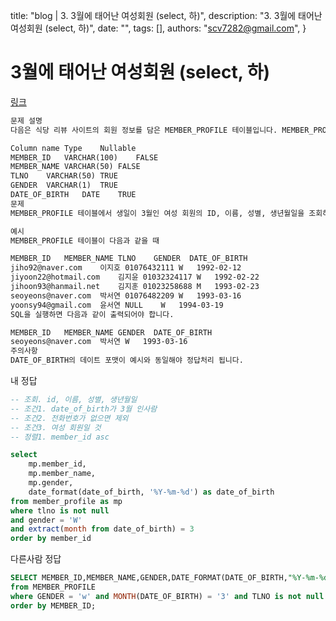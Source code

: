  title: "blog | 3. 3월에 태어난 여성회원 (select, 하)",
  description: "3. 3월에 태어난 여성회원 (select, 하)",
  date: "",
  tags: [],
  authors: "scv7282@gmail.com",
}

# 3월에 태어난 여성회원 (select, 하)

[링크](https://school.programmers.co.kr/learn/courses/30/lessons/131120)

```txt
문제 설명
다음은 식당 리뷰 사이트의 회원 정보를 담은 MEMBER_PROFILE 테이블입니다. MEMBER_PROFILE 테이블은 다음과 같으며 MEMBER_ID, MEMBER_NAME, TLNO, GENDER, DATE_OF_BIRTH는 회원 ID, 회원 이름, 회원 연락처, 성별, 생년월일을 의미합니다.

Column name	Type	Nullable
MEMBER_ID	VARCHAR(100)	FALSE
MEMBER_NAME	VARCHAR(50)	FALSE
TLNO	VARCHAR(50)	TRUE
GENDER	VARCHAR(1)	TRUE
DATE_OF_BIRTH	DATE	TRUE
문제
MEMBER_PROFILE 테이블에서 생일이 3월인 여성 회원의 ID, 이름, 성별, 생년월일을 조회하는 SQL문을 작성해주세요. 이때 전화번호가 NULL인 경우는 출력대상에서 제외시켜 주시고, 결과는 회원ID를 기준으로 오름차순 정렬해주세요.

예시
MEMBER_PROFILE 테이블이 다음과 같을 때

MEMBER_ID	MEMBER_NAME	TLNO	GENDER	DATE_OF_BIRTH
jiho92@naver.com	이지호	01076432111	W	1992-02-12
jiyoon22@hotmail.com	김지윤	01032324117	W	1992-02-22
jihoon93@hanmail.net	김지훈	01023258688	M	1993-02-23
seoyeons@naver.com	박서연	01076482209	W	1993-03-16
yoonsy94@gmail.com	윤서연	NULL	W	1994-03-19
SQL을 실행하면 다음과 같이 출력되어야 합니다.

MEMBER_ID	MEMBER_NAME	GENDER	DATE_OF_BIRTH
seoyeons@naver.com	박서연	W	1993-03-16
주의사항
DATE_OF_BIRTH의 데이트 포맷이 예시와 동일해야 정답처리 됩니다.
```

내 정답

```sql
-- 조회. id, 이름, 성별, 생년월일
-- 조건1. date_of_birth가 3월 인사람
-- 조건2. 전화번호가 없으면 제외
-- 조건3. 여성 회원일 것
-- 정렬1. member_id asc

select
    mp.member_id,
    mp.member_name,
    mp.gender,
    date_format(date_of_birth, '%Y-%m-%d') as date_of_birth
from member_profile as mp
where tlno is not null
and gender = 'W'
and extract(month from date_of_birth) = 3
order by member_id
```

다른사람 정답

```sql
SELECT MEMBER_ID,MEMBER_NAME,GENDER,DATE_FORMAT(DATE_OF_BIRTH,"%Y-%m-%d") as DATE_OF_BIRTH
from MEMBER_PROFILE
where GENDER = 'w' and MONTH(DATE_OF_BIRTH) = '3' and TLNO is not null
order by MEMBER_ID;
```

